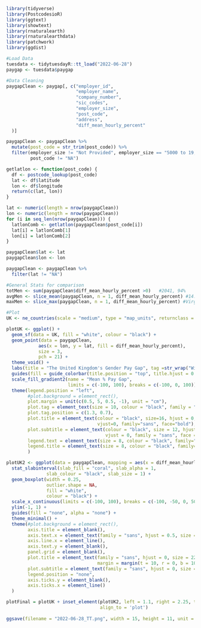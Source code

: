 ```r
library(tidyverse)
library(PostcodesioR)
library(ggtext)
library(showtext)
library(rnaturalearth)
library(rnaturalearthdata)
library(patchwork)
library(ggdist)
```

```r
#Load Data
tuesdata <- tidytuesdayR::tt_load("2022-06-28")
paygap <- tuesdata$paygap
```

```r
#Data Cleaning
paygapClean <- paygap[, c("employer_id",
                          "employer_name",
                          "company_number",
                          "sic_codes",
                          "employer_size",
                          "post_code",
                          "address",
                          "diff_mean_hourly_percent"
  )]

paygapClean <- paygapClean %>%
  mutate(post_code = str_trim(post_code)) %>%
  filter(employer_size != "Not Provided", employer_size == "5000 to 19,999",
         post_code != "NA")

getlatlon <- function(post_code) {
  df <- postcode_lookup(post_code)
  lat <- df$latitude
  lon <- df$longitude
  return(c(lat, lon))
}

lat <- numeric(length = nrow(paygapClean))
lon <- numeric(length = nrow(paygapClean))
for (i in seq_len(nrow(paygapClean))) {
  latlonComb <- getlatlon(paygapClean$post_code[i])
  lat[i] = latlonComb[1]
  lon[i] = latlonComb[2]
}

paygapClean$lat <- lat
paygapClean$lon <- lon

paygapClean <- paygapClean %>%
  filter(lat != "NA")

#General Stats for comparison
totMen <- sum(paygapClean$diff_mean_hourly_percent >0)   #2041, 94%
avgMen <- slice_mean(paygapClean, n = 1, diff_mean_hourly_percent) #14.6%
maxMen <- slice_max(paygapClean, n = 1, diff_mean_hourly_percent) #Virgin Atlantic, 66.4%

#Plot
UK <- ne_countries(scale = "medium", type = "map_units", returnclass = "sf", country = "United Kingdom")

plotUK <- ggplot() +
  geom_sf(data = UK, fill = "white", colour = "black") + 
  geom_point(data = paygapClean,
            aes(x = lon, y = lat, fill = diff_mean_hourly_percent),
            size = 3,
            pch = 21) +
  theme_void() +
  labs(title = "The United Kingdom's Gender Pay Gap", tag =str_wrap("With a sample of 2,171 companies having more than 5,000 but less than 20,000 employees, approximately 94% paid men a greater salary than women. On average, these companies paid men 15% more than women. Virgin Atlantic has the greatest pay discrepancy with paying men 66% more than women. Data: gender-pay-gap.service.gov.uk")) +
  guides(fill = guide_colorbar(title.position = "top", title.hjust = 0.5)) +
  scale_fill_gradient2(name = "Mean % Pay Gap",
                       limits = c(-100, 100), breaks = c(-100, 0, 100)) +
  theme(legend.position = "left",
        #plot.background = element_rect(),
        plot.margin = unit(c(0.5, 5, 0.5, -1), unit = "cm"),
        plot.tag = element_text(size = 10, colour = "black", family = "sans"),
        plot.tag.position = c(1.3, 0.7),
        plot.title = element_text(colour = "black", size=16, hjust = 0, 
                                  vjust=0, family="sans", face="bold"),
        plot.subtitle = element_text(colour = "black", size = 12, hjust = 0,
                                     vjust = 0, family = "sans", face = "bold"),
        legend.text = element_text(size = 8, colour = "black", family="sans", face="bold"),
        legend.title = element_text(size = 8, colour = "black", family="sans", face="bold"),
        )

plotUK2 <- ggplot(data = paygapClean, mapping = aes(x = diff_mean_hourly_percent)) +
  stat_slabinterval(slab_fill = "coral", slab_alpha = 1,
               slab_colour = "black", slab_size = 1) +
  geom_boxplot(width = 0.25,
               outlier.shape = NA,
               fill = "white",
               colour = "black") +
  scale_x_continuous(limits = c(-100, 100), breaks = c(-100, -50, 0, 50, 100)) +
  ylim(-1, 1) +
  guides(fill = "none", alpha = "none") +
  theme_minimal() +
  theme(#plot.background = element_rect(),
        axis.title = element_blank(),
        axis.text.x = element_text(family = "sans", hjust = 0.5, size = 8, color = "black"),
        axis.line.x = element_line(),
        axis.text.y = element_blank(), 
        panel.grid = element_blank(),
        plot.title = element_text(family = "sans", hjust = 0, size = 22, color = "black",
                                  margin = margin(t = 10, r = 0, b = 10, l = 0)),
        plot.subtitle = element_text(family = "sans", hjust = 0, size = 12, color = "black"),
        legend.position = "none",
        axis.ticks.y = element_blank(),
        axis.ticks.x = element_line()
  )

plotFinal = plotUK + inset_element(plotUK2, left = 1.1, right = 2.25, top = 0.5, bottom = 0.1,
                                   align_to = 'plot')
  
ggsave(filename = "2022-06-28_TT.png", width = 15, height = 11, unit = "in")


```


